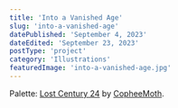 ```yaml
---
title: 'Into a Vanished Age'
slug: 'into-a-vanished-age'
datePublished: 'September 4, 2023'
dateEdited: 'September 23, 2023'
postType: 'project'
category: 'Illustrations'
featuredImage: 'into-a-vanished-age.jpg'
---
```


Palette: [Lost Century 24](https://lospec.com/palette-list/lost-century-24) by
[CopheeMoth](https://copheemoth.carrd.co/).

<ImageWithCaption
  src="posts/into-a-vanished-age/into-a-vanished-age-5.jpg"
  alt="The Crane Scout"
  caption="The Crane Scout"
  layout="wide"
/>

<ImageWithCaption
  src="posts/into-a-vanished-age/into-a-vanished-age-4.jpg"
  alt="Otter Pilgrims"
  caption="Otter Pilgrims"
  layout="left"
/>

<ImageWithCaption
  src="posts/into-a-vanished-age/into-a-vanished-age-3.jpg"
  alt="The Jackalope King"
  caption="The Jackalope King"
  layout="right"
/>

<ImageWithCaption
  src="posts/into-a-vanished-age/into-a-vanished-age-2.jpg"
  alt="Krog of the Boreal Marshlands"
  caption="Krog of the Boreal Marshlands"
  layout="left"
/>

<ImageWithCaption
  src="posts/into-a-vanished-age/into-a-vanished-age-1.jpg"
  alt="The Procession"
  caption="The Procession"
  layout="right"
/>
